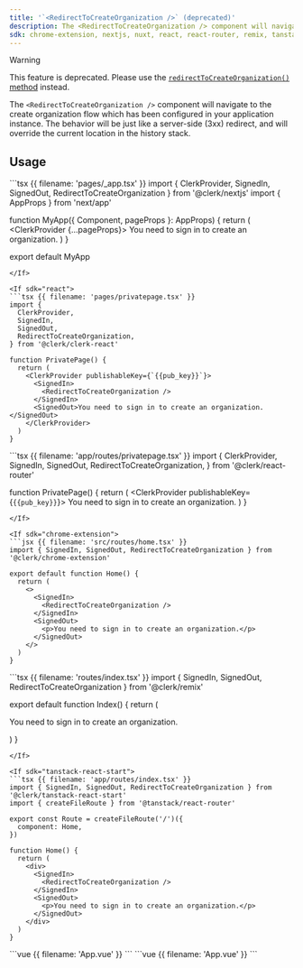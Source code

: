 ```yaml
---
title: '`<RedirectToCreateOrganization />` (deprecated)'
description: The <RedirectToCreateOrganization /> component will navigate to the user profile URL which has been configured in your application instance. The behavior will be just like a server-side (3xx) redirect, and will override the current location in the history stack.
sdk: chrome-extension, nextjs, nuxt, react, react-router, remix, tanstack-react-start, vue, js-frontend
---
```


> [!WARNING]
> This feature is deprecated. Please use the [`redirectToCreateOrganization()` method](/docs/references/javascript/clerk#redirect-to-create-organization) instead.

The `<RedirectToCreateOrganization />` component will navigate to the create organization flow which has been configured in your application instance. The behavior will be just like a server-side (3xx) redirect, and will override the current location in the history stack.

## Usage

<If sdk="nextjs">
  ```tsx {{ filename: 'pages/_app.tsx' }}
  import { ClerkProvider, SignedIn, SignedOut, RedirectToCreateOrganization } from '@clerk/nextjs'
  import { AppProps } from 'next/app'

  function MyApp({ Component, pageProps }: AppProps) {
    return (
      <ClerkProvider {...pageProps}>
        <SignedIn>
          <RedirectToCreateOrganization />
        </SignedIn>
        <SignedOut>You need to sign in to create an organization.</SignedOut>
      </ClerkProvider>
    )
  }

  export default MyApp
  ```
</If>

<If sdk="react">
  ```tsx {{ filename: 'pages/privatepage.tsx' }}
  import {
    ClerkProvider,
    SignedIn,
    SignedOut,
    RedirectToCreateOrganization,
  } from '@clerk/clerk-react'

  function PrivatePage() {
    return (
      <ClerkProvider publishableKey={`{{pub_key}}`}>
        <SignedIn>
          <RedirectToCreateOrganization />
        </SignedIn>
        <SignedOut>You need to sign in to create an organization.</SignedOut>
      </ClerkProvider>
    )
  }
  ```
</If>

<If sdk="react-router">
  ```tsx {{ filename: 'app/routes/privatepage.tsx' }}
  import {
    ClerkProvider,
    SignedIn,
    SignedOut,
    RedirectToCreateOrganization,
  } from '@clerk/react-router'

  function PrivatePage() {
    return (
      <ClerkProvider publishableKey={`{{pub_key}}`}>
        <SignedIn>
          <RedirectToCreateOrganization />
        </SignedIn>
        <SignedOut>You need to sign in to create an organization.</SignedOut>
      </ClerkProvider>
    )
  }
  ```
</If>

<If sdk="chrome-extension">
  ```jsx {{ filename: 'src/routes/home.tsx' }}
  import { SignedIn, SignedOut, RedirectToCreateOrganization } from '@clerk/chrome-extension'

  export default function Home() {
    return (
      <>
        <SignedIn>
          <RedirectToCreateOrganization />
        </SignedIn>
        <SignedOut>
          <p>You need to sign in to create an organization.</p>
        </SignedOut>
      </>
    )
  }
  ```
</If>

<If sdk="remix">
  ```tsx {{ filename: 'routes/index.tsx' }}
  import { SignedIn, SignedOut, RedirectToCreateOrganization } from '@clerk/remix'

  export default function Index() {
    return (
      <div>
        <SignedIn>
          <RedirectToCreateOrganization />
        </SignedIn>
        <SignedOut>
          <p>You need to sign in to create an organization.</p>
        </SignedOut>
      </div>
    )
  }
  ```
</If>

<If sdk="tanstack-react-start">
  ```tsx {{ filename: 'app/routes/index.tsx' }}
  import { SignedIn, SignedOut, RedirectToCreateOrganization } from '@clerk/tanstack-react-start'
  import { createFileRoute } from '@tanstack/react-router'

  export const Route = createFileRoute('/')({
    component: Home,
  })

  function Home() {
    return (
      <div>
        <SignedIn>
          <RedirectToCreateOrganization />
        </SignedIn>
        <SignedOut>
          <p>You need to sign in to create an organization.</p>
        </SignedOut>
      </div>
    )
  }
  ```
</If>

<If sdk="vue">
  ```vue {{ filename: 'App.vue' }}
  <script setup lang="ts">
  import { SignedIn, SignedOut, RedirectToCreateOrganization } from '@clerk/vue'
  </script>

  <template>
    <SignedIn>
      <RedirectToCreateOrganization />
    </SignedIn>
    <SignedOut>
      <p>You need to sign in to create an organization.</p>
    </SignedOut>
  </template>
  ```
</If>

<If sdk="nuxt">
  ```vue {{ filename: 'App.vue' }}
  <script setup lang="ts">
  // Components are automatically imported
  </script>

  <template>
    <main>
      <SignedIn>
        <RedirectToCreateOrganization />
      </SignedIn>
      <SignedOut>
        <p>You need to sign in to create an organization.</p>
      </SignedOut>
    </main>
  </template>
  ```
</If>
